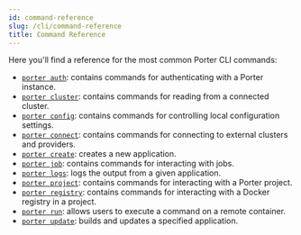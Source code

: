 ```yaml
---
id: command-reference
slug: /cli/command-reference
title: Command Reference
---
```


Here you'll find a reference for the most common Porter CLI commands:

- [`porter auth`](./command-reference/porter-auth): contains commands for authenticating with a Porter instance.
- [`porter cluster`](./command-reference/porter-cluster): contains commands for reading from a connected cluster.
- [`porter config`](./command-reference/porter-config): contains commands for controlling local configuration settings.
- [`porter connect`](./command-reference/porter-connect): contains commands for connecting to external clusters and providers.
- [`porter create`](./command-reference/porter-create): creates a new application.
- [`porter job`](./command-reference/porter-job): contains commands for interacting with jobs.
- [`porter logs`](./command-reference/porter-logs): logs the output from a given application.
- [`porter project`](./command-reference/porter-project): contains commands for interacting with a Porter project.
- [`porter registry`](./command-reference/porter-registry): contains commands for interacting with a Docker registry in a project.
- [`porter run`](./command-reference/porter-run): allows users to execute a command on a remote container.
- [`porter update`](./command-reference/porter-update): builds and updates a specified application.
